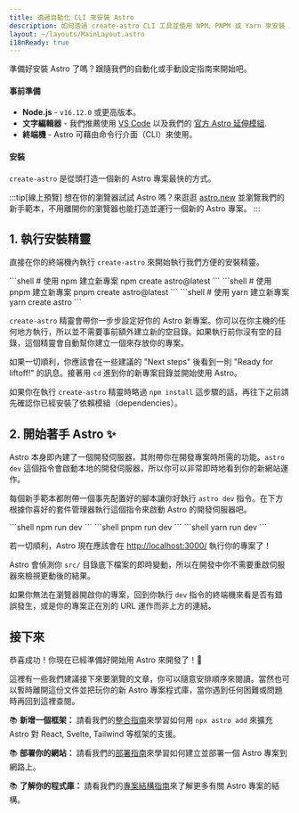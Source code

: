 ```yaml
---
title: 透過自動化 CLI 來安裝 Astro
description: 如何透過 create-astro CLI 工具並使用 NPM、PNPM 或 Yarn 來安裝 Astro
layout: ~/layouts/MainLayout.astro
i18nReady: true
---
```



準備好安裝 Astro 了嗎？跟隨我們的自動化或手動設定指南來開始吧。

#### 事前準備

- **Node.js** - `v16.12.0` 或更高版本。
- **文字編輯器** - 我們推薦使用 [VS Code](https://code.visualstudio.com/) 以及我們的 [官方 Astro 延伸模組](https://marketplace.visualstudio.com/items?itemName=astro-build.astro-vscode).
- **終端機** - Astro 可藉由命令行介面（CLI）來使用。

<InstallGuideTabGroup />

#### 安裝

`create-astro` 是從頭打造一個新的 Astro 專案最快的方式。

:::tip[線上預覽]
想在你的瀏覽器試試 Astro 嗎？來逛逛 [astro.new](https://astro.new/) 並瀏覽我們的新手範本，不用離開你的瀏覽器也能打造並運行一個新的 Astro 專案。
:::
## 1. 執行安裝精靈

直接在你的終端機內執行 `create-astro` 來開始執行我們方便的安裝精靈。

<PackageManagerTabs>
  <Fragment slot="npm">
  ```shell
  # 使用 npm 建立新專案
  npm create astro@latest
  ```
  </Fragment>
  <Fragment slot="pnpm">
  ```shell
  # 使用 pnpm 建立新專案
  pnpm create astro@latest
  ```
  </Fragment>
  <Fragment slot="yarn">
  ```shell
  # 使用 yarn 建立新專案
  yarn create astro
  ```
  </Fragment>
</PackageManagerTabs>

`create-astro` 精靈會帶你一步步設定好你的 Astro 新專案。你可以在你主機的任何地方執行，所以並不需要事前額外建立新的空目錄。如果執行前你沒有空的目錄，這個精靈會自動幫你建立一個來存放你的專案。

如果一切順利，你應該會在一些建議的 "Next steps" 後看到一則 "Ready for liftoff!" 的訊息。接著用 `cd` 進到你的新專案目錄並開始使用 Astro。

如果你在執行 `create-astro` 精靈時略過 `npm install` 這步驟的話，再往下之前請先確認你已經安裝了依賴模組（dependencies）。

## 2. 開始著手 Astro ✨

Astro 本身即內建了一個開發伺服器，其附帶你在開發專案時所需的功能。`astro dev` 這個指令會啟動本地的開發伺服器，所以你可以非常即時地看到你的新網站運作。

每個新手範本都附帶一個事先配置好的腳本讓你好執行 `astro dev` 指令。在下方根據你喜好的套件管理器執行這個指令來啟動 Astro 的開發伺服器吧。

<PackageManagerTabs>
  <Fragment slot="npm">
  ```shell
  npm run dev
  ```
  </Fragment>
  <Fragment slot="pnpm">
  ```shell
  pnpm run dev
  ```
  </Fragment>
  <Fragment slot="yarn">
  ```shell
  yarn run dev
  ```
  </Fragment>
</PackageManagerTabs>

若一切順利，Astro 現在應該會在 [http://localhost:3000/](http://localhost:3000/) 執行你的專案了！

Astro 會偵測你 `src/` 目錄底下檔案的即時變動，所以在開發中你不需要重啟伺服器來檢視更動後的結果。

如果你無法在瀏覽器開啟你的專案，回到你執行 `dev` 指令的終端機來看是否有錯誤發生，或是你的專案正在別的 URL 運作而非上方的連結。

## 接下來

恭喜成功！你現在已經準備好開始用 Astro 來開發了！🥳

這裡有一些我們建議接下來要瀏覽的文章，你可以隨意安排順序來閱讀。當然也可以暫時離開這份文件並把玩你的新 Astro 專案程式庫，當你遇到任何困難或問題時再回到這裡查閱。

📚 **新增一個框架：** 請看我們的[整合指南](/zh-tw/guides/integrations-guide/)來學習如何用 `npx astro add` 來擴充 Astro 對 React, Svelte, Tailwind 等框架的支援。

📚 **部署你的網站：** 請看我們的[部署指南](/zh-tw/guides/deploy/)來學習如何建立並部署一個 Astro 專案到網路上。

📚 **了解你的程式庫：** 請看我們的[專案結構指南](/zh-tw/core-concepts/project-structure/)來了解更多有關 Astro 專案的結構。
